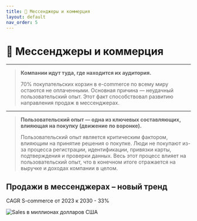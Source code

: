 ```yaml
---
title: 💼 Мессенджеры и коммерция
layout: default
nav_order: 5
---
```


# 💼 Мессенджеры и коммерция

---
> **Компании идут туда, где находится их аудитория.**
> 
> 70% покупательских корзин в e-commerce по всему миру остаются не оплаченными. Основная причина — неудачный пользовательский опыт. Этот факт способствовал развитию направления продаж в мессенджерах.
---

> **Пользовательский опыт — одна из ключевых составляющих, влияющая на покупку (движение по воронке).**
>
> Пользовательский опыт является критическим фактором, влияющим на принятие решения о покупке. Люди не покупают из-за процесса регистрации, идентификации, привязки карты, подтверждения и проверки данных. Весь этот процесс влияет на пользовательский опыт, что в конечном итоге отражается на выручке и доходах компании в целом.

## Продажи в мессенджерах – новый тренд
CAGR S-commerce от 2023 к 2030 - 33%

<summary>
    <Image src="/assets/images/messengers_commerce.png" alt="Sales" width={500} height={500} /> 
    в миллионах долларов США
</summary>
